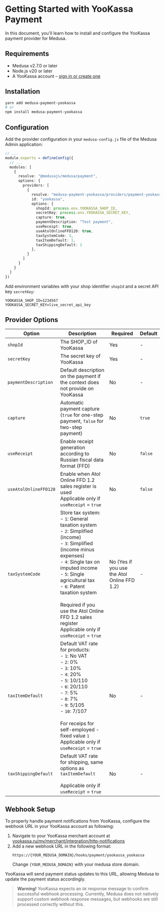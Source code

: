 # Getting Started with YooKassa Payment

In this document, you'll learn how to install and configure the YooKassa payment provider for Medusa.

## Requirements

- Medusa v2.7.0 or later
- Node.js v20 or later
- A YooKassa account – [sign in or create one](https://yookassa.ru/joinups/?source=ks)

## Installation

```bash
yarn add medusa-payment-yookassa
# or
npm install medusa-payment-yookassa
```

## Configuration

Add the provider configuration in your `medusa-config.js` file of the Medusa Admin application:

```ts
// ...
module.exports = defineConfig({
  // ...
  modules: [
    {
      resolve: "@medusajs/medusa/payment",
      options: {
        providers: [
          {
            resolve: "medusa-payment-yookassa/providers/payment-yookassa",
            id: "yookassa",
            options: {
              shopId: process.env.YOOKASSA_SHOP_ID,
              secretKey: process.env.YOOKASSA_SECRET_KEY,
              capture: true,
              paymentDescription: "Test payment",
              useReceipt: true,
              useAtolOnlineFFD120: true,
              taxSystemCode: 1,
              taxItemDefault: 1,
              taxShippingDefault: 1
            },
          }
        ]
      }
    }
  ]
})
```

Add environment variables with your shop identifier `shopId` and a secret API key `secretKey`:

```text
YOOKASSA_SHOP_ID=1234567
YOOKASSA_SECRET_KEY=live_secret_api_key
```

## Provider Options

| Option                | Description                                                                                                                                                                                                                                                                                                                                            | Required                                    | Default |
| --------------------- | ------------------------------------------------------------------------------------------------------------------------------------------------------------------------------------------------------------------------------------------------------------------------------------------------------------------------------------------------------ | ------------------------------------------- | ------- |
| `shopId`              | The SHOP_ID of YooKassa                                                                                                                                                                                                                                                                                                                                | Yes                                         | -       |
| `secretKey`           | The secret key of YooKassa                                                                                                                                                                                                                                                                                                                             | Yes                                         | -       |
| `paymentDescription`  | Default description on the payment if the context does not provide on YooKassa                                                                                                                                                                                                                                                                         | No                                          | -       |
| `capture`             | Automatic payment capture (`true` for one-step payment, `false` for two-step payment)                                                                                                                                                                                                                                                                  | No                                          | `true`  |
| `useReceipt`          | Enable receipt generation according to Russian fiscal data format (FFD)                                                                                                                                                                                                                                                                                | No                                          | `false` |
| `useAtolOnlineFFD120` | Enable when Atol Online FFD 1.2 sales register is used<br />Applicable only if `useReceipt` = `true`                                                                                                                                                                                                                                                     | No                                          | `false` |
| `taxSystemCode`       | Store tax system:<br />- `1`: General taxation system<br />- `2`: Simplified (income)<br />- `3`: Simplified (income minus expenses)<br />- `4`: Single tax on imputed income<br />- `5`: Single agricultural tax<br />- `6`: Patent taxation system<br /><br />Required if you use the Atol Online FFD 1.2 sales register<br />Applicable only if `useReceipt` = `true` | No (Yes if you use the Atol Online FFD 1.2) | -       |
| `taxItemDefault`      | Default VAT rate for products:<br />- `1`: No VAT<br />- `2`: 0%<br />- `3`: 10%<br />- `4`: 20%<br />- `5`: 10/110<br />- `6`: 20/110<br />- `7`: 5%<br />- `8`: 7%<br />- `9`: 5/105<br />- `10`: 7/107<br /><br />For receips for self-employed - fixed value `1`<br />Applicable only if `useReceipt` = `true`                                                               | No                                          | -       |
| `taxShippingDefault`  | Default VAT rate for shipping, same options as `taxItemDefault` <br /><br />Applicable only if `useReceipt` = `true`                                                                                                                                                                                                                                       | No                                          | -       |

## Webhook Setup

To properly handle payment notifications from YooKassa, configure the webhook URL in your YooKassa account as following:

1. Navigate to your YooKassa merchant account at [yookassa.ru/my/merchant/integration/http-notifications](https://yookassa.ru/my/merchant/integration/http-notifications)
2. Add a new webhook URL in the following format:
    ```text
    https://{YOUR_MEDUSA_DOMAIN}/hooks/payment/yookassa_yookassa
    ```
    Change `{YOUR_MEDUSA_DOMAIN}` with your medusa store domain.

YooKassa will send payment status updates to this URL, allowing Medusa to update the payment status accordingly.

> **Warning!** YooKassa expects an `OK` response message to confirm successful webhook processing. Currently, Medusa does not natively support custom webhook response messages, but webhooks are still processed correctly without this.
